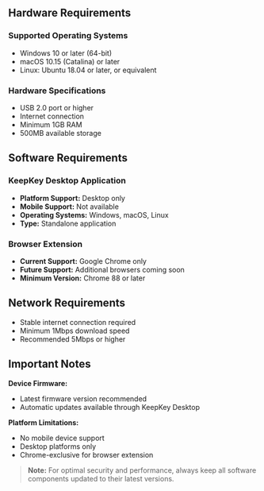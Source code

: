 ## Hardware Requirements

### Supported Operating Systems
- Windows 10 or later (64-bit)
- macOS 10.15 (Catalina) or later
- Linux: Ubuntu 18.04 or later, or equivalent

### Hardware Specifications
- USB 2.0 port or higher
- Internet connection
- Minimum 1GB RAM
- 500MB available storage

## Software Requirements

### KeepKey Desktop Application
- **Platform Support:** Desktop only
- **Mobile Support:** Not available
- **Operating Systems:** Windows, macOS, Linux
- **Type:** Standalone application

### Browser Extension
- **Current Support:** Google Chrome only
- **Future Support:** Additional browsers coming soon
- **Minimum Version:** Chrome 88 or later

## Network Requirements
- Stable internet connection required
- Minimum 1Mbps download speed
- Recommended 5Mbps or higher

## Important Notes

**Device Firmware:**
- Latest firmware version recommended
- Automatic updates available through KeepKey Desktop

**Platform Limitations:**
- No mobile device support
- Desktop platforms only
- Chrome-exclusive for browser extension

> **Note:** For optimal security and performance, always keep all software components updated to their latest versions.
